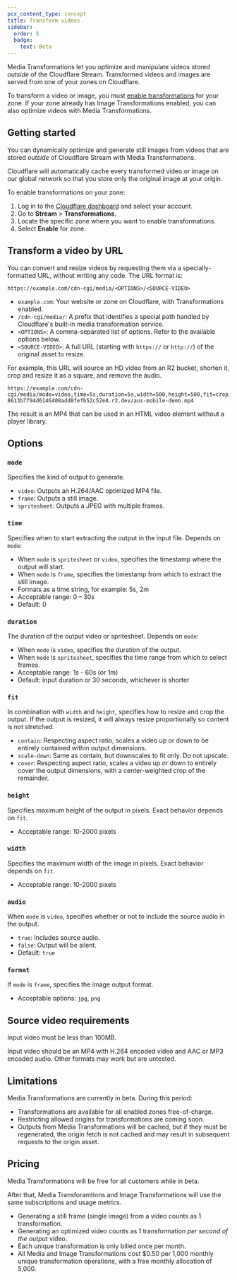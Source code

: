 ```yaml
---
pcx_content_type: concept
title: Transform videos
sidebar:
  order: 5
  badge:
    text: Beta
---
```


Media Transformations let you optimize and manipulate videos stored _outside_ of the Cloudflare Stream. Transformed videos and images are served from one of your zones on Cloudflare.

To transform a video or image, you must [enable transformations](/stream/transform-videos/#getting-started) for your zone. If your zone already has Image Transformations enabled, you can also optimize videos with Media Transformations.

## Getting started

You can dynamically optimize and generate still images from videos that are stored _outside_ of Cloudflare Stream with Media Transformations.

Cloudflare will automatically cache every transformed video or image on our global network so that you store only the original image at your origin.

To enable transformations on your zone:

1. Log in to the [Cloudflare dashboard](https://dash.cloudflare.com/login) and select your account.
2. Go to **Stream** > **Transformations**.
3. Locate the specific zone where you want to enable transformations.
4. Select **Enable** for zone.

## Transform a video by URL

You can convert and resize videos by requesting them via a specially-formatted URL, without writing any code. The URL format is:

```
https://example.com/cdn-cgi/media/<OPTIONS>/<SOURCE-VIDEO>
```

- `example.com`: Your website or zone on Cloudflare, with Transformations enabled.
- `/cdn-cgi/media/`: A prefix that identifies a special path handled by Cloudflare's built-in media transformation service.
- `<OPTIONS>`: A comma-separated list of options. Refer to the available options below.
- `<SOURCE-VIDEO>`: A full URL (starting with `https://` or `http://`) of the original asset to resize.

For example, this URL will source an HD video from an R2 bucket, shorten it, crop and resize it as a square, and remove the audio.

```
https://example.com/cdn-cgi/media/mode=video,time=5s,duration=5s,width=500,height=500,fit=crop,audio=false/https://pub-8613b7f94d6146408add8fefb52c52e8.r2.dev/aus-mobile-demo.mp4
```

The result is an MP4 that can be used in an HTML video element without a player library.

## Options

### `mode`

Specifies the kind of output to generate.

- `video`: Outputs an H.264/AAC optimized MP4 file.
- `frame`: Outputs a still image.
- `spritesheet`: Outputs a JPEG with multiple frames.

### `time`

Specifies when to start extracting the output in the input file. Depends on `mode`:

- When `mode` is `spritesheet` or `video`, specifies the timestamp where the output will start.
- When `mode` is `frame`, specifies the timestamp from which to extract the still image.
- Formats as a time string, for example: 5s, 2m
- Acceptable range: 0 – 30s
- Default: 0

### `duration`

The duration of the output video or spritesheet. Depends on `mode`:

- When `mode` is `video`, specifies the duration of the output.
- When `mode` is `spritesheet`, specifies the time range from which to select frames.
- Acceptable range: 1s - 60s (or 1m)
- Default: input duration or 30 seconds, whichever is shorter

### `fit`

In combination with `width` and `height`, specifies how to resize and crop the output. If the output is resized, it will always resize proportionally so content is not stretched.

- `contain`: Respecting aspect ratio, scales a video up or down to be entirely contained within output dimensions.
- `scale-down`: Same as contain, but downscales to fit only. Do not upscale.
- `cover`: Respecting aspect ratio, scales a video up or down to entirely cover the output dimensions, with a center-weighted crop of the remainder.

### `height`

Specifies maximum height of the output in pixels. Exact behavior depends on `fit`.

- Acceptable range: 10-2000 pixels

### `width`

Specifies the maximum width of the image in pixels. Exact behavior depends on `fit`.

- Acceptable range: 10-2000 pixels

### `audio`

When `mode` is `video`, specifies whether or not to include the source audio in the output.

- `true`: Includes source audio.
- `false`: Output will be silent.
- Default: `true`

### `format`

If `mode` is `frame`, specifies the image output format.

- Acceptable options: `jpg`, `png`

## Source video requirements

Input video must be less than 100MB.

Input video should be an MP4 with H.264 encoded video and AAC or MP3 encoded audio. Other formats may work but are untested.

## Limitations

Media Transformations are currently in beta. During this period:

- Transformations are available for all enabled zones free-of-charge.
- Restricting allowed origins for transformations are coming soon.
- Outputs from Media Transformations will be cached, but if they must be regenerated, the origin fetch is not cached and may result in subsequent requests to the origin asset.

## Pricing

Media Transformations will be free for all customers while in beta.

After that, Media Transforamtions and Image Transformations will use the same subscriptions and usage metrics.

- Generating a still frame (single image) from a video counts as 1 transformation.
- Generating an optimized video counts as 1 transformation _per second of the output_ video.
- Each unique transformation is only billed once per month.
- All Media and Image Transformations cost $0.50 per 1,000 monthly unique transformation operations, with a free monthly allocation of 5,000.
